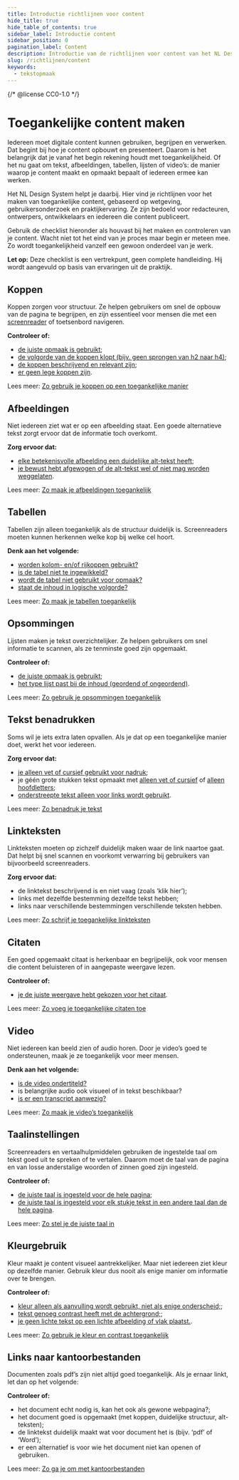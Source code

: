 ```yaml
---
title: Introductie richtlijnen voor content
hide_title: true
hide_table_of_contents: true
sidebar_label: Introductie content
sidebar_position: 0
pagination_label: Content
description: Introductie van de richtlijnen voor content van het NL Design System.
slug: /richtlijnen/content
keywords:
  - tekstopmaak
---
```


{/* @license CC0-1.0 */}


# Toegankelijke content maken

Iedereen moet digitale content kunnen gebruiken, begrijpen en verwerken. Dat begint bij hoe je content opbouwt en presenteert. Daarom is het belangrijk dat je vanaf het begin rekening houdt met toegankelijkheid. Of het nu gaat om tekst, afbeeldingen, tabellen, lijsten of video’s: de manier waarop je content maakt en opmaakt bepaalt of iedereen ermee kan werken.

Het NL Design System helpt je daarbij. Hier vind je richtlijnen voor het maken van toegankelijke content, gebaseerd op wetgeving, gebruikersonderzoek en praktijkervaring. Ze zijn bedoeld voor redacteuren, ontwerpers, ontwikkelaars en iedereen die content publiceert.

Gebruik de checklist hieronder als houvast bij het maken en controleren van je content. Wacht niet tot het eind van je proces maar begin er meteen mee. Zo wordt toegankelijkheid vanzelf een gewoon onderdeel van je werk.

**Let op:** Deze checklist is een vertrekpunt, geen complete handleiding. Hij wordt aangevuld op basis van ervaringen uit de praktijk.

## Koppen

Koppen zorgen voor structuur. Ze helpen gebruikers om snel de opbouw van de pagina te begrijpen, en zijn essentieel voor mensen die met een [screenreader](/woordenlijst/#screenreader) of toetsenbord navigeren.

**Controleer of:**

- [de juiste opmaak is gebruikt](/richtlijnen/content/tekstopmaak/koppen/#opmaak-van-koppen);
- [de volgorde van de koppen klopt (bijv. geen sprongen van h2 naar h4)](/richtlijnen/content/tekstopmaak/koppen#kopniveaus);
- [de koppen beschrijvend en relevant zijn](/richtlijnen/content/tekstopmaak/koppen#inhoud-van-koppen);
- [er geen lege koppen zijn](/richtlijnen/content/tekstopmaak/koppen#voor-wie-zijn-toegankelijke-koppen-belangrijk).

Lees meer: [Zo gebruik je koppen op een toegankelijke manier](/richtlijnen/content/tekstopmaak/koppen)

## Afbeeldingen

Niet iedereen ziet wat er op een afbeelding staat. Een goede alternatieve tekst zorgt ervoor dat de informatie toch overkomt.

**Zorg ervoor dat:**

- [elke betekenisvolle afbeelding een duidelijke alt-tekst heeft](/richtlijnen/content/afbeeldingen/algemene-richtlijnen);
- [je bewust hebt afgewogen of de alt-tekst wel of niet mag worden weggelaten](/richtlijnen/content/afbeeldingen/decoratieve-afbeeldingen).

Lees meer: [Zo maak je afbeeldingen toegankelijk](/richtlijnen/content/afbeeldingen)

## Tabellen

Tabellen zijn alleen toegankelijk als de structuur duidelijk is. Screenreaders moeten kunnen herkennen welke kop bij welke cel hoort.

**Denk aan het volgende:**

- [worden kolom- en/of rijkoppen gebruikt?](/richtlijnen/content/tekstopmaak/tabellen#toegankelijke-tabellen-maken)
- [is de tabel niet te ingewikkeld?](/richtlijnen/content/tekstopmaak/tabellen#begrijpelijke-tabellen-maken)
- [wordt de tabel niet gebruikt voor opmaak?](/richtlijnen/content/tekstopmaak/tabellen#doel-van-de-tabel)
- [staat de inhoud in logische volgorde?](/richtlijnen/content/tekstopmaak/tabellen#inhoud-van-de-tabel)

Lees meer: [Zo maak je tabellen toegankelijk](/richtlijnen/content/tekstopmaak/tabellen)

## Opsommingen

Lijsten maken je tekst overzichtelijker. Ze helpen gebruikers om snel informatie te scannen, als ze tenminste goed zijn opgemaakt.

**Controleer of:**

- [de juiste opmaak is gebruikt](/richtlijnen/content/tekstopmaak/opsommingen#lijst-elementen);
- [het type lijst past bij de inhoud (geordend of ongeordend)](/richtlijnen/content/tekstopmaak/opsommingen#genummerde-en-ongenummerde-lijsten).

Lees meer: [Zo gebruik je opsommingen toegankelijk](/richtlijnen/content/tekstopmaak/opsommingen)

## Tekst benadrukken

Soms wil je iets extra laten opvallen. Als je dat op een toegankelijke manier doet, werkt het voor iedereen.

**Zorg ervoor dat:**

- [je alleen vet of cursief gebruikt voor nadruk](/richtlijnen/content/tekstopmaak/tekst-benadrukken#dikgedrukt-en-schuingedrukt);
- je géén grote stukken tekst opmaakt met [alleen vet of cursief](/richtlijnen/content/tekstopmaak/tekst-benadrukken#dikgedrukt-en-schuingedrukt) of [alleen hoofdletters](/richtlijnen/content/tekstopmaak/tekst-benadrukken#all-caps-tekst);
- [onderstreepte tekst alleen voor links wordt gebruikt](/richtlijnen/content/tekstopmaak/tekst-benadrukken#onderstrepen).

Lees meer: [Zo benadruk je tekst](/richtlijnen/content/tekstopmaak/tekst-benadrukken)

## Linkteksten

Linkteksten moeten op zichzelf duidelijk maken waar de link naartoe gaat. Dat helpt bij snel scannen en voorkomt verwarring bij gebruikers van bijvoorbeeld screenreaders.

**Zorg ervoor dat:**

- de linktekst beschrijvend is en niet vaag (zoals ‘klik hier’);
- links met dezelfde bestemming dezelfde tekst hebben;
- links naar verschillende bestemmingen verschillende teksten hebben.

Lees meer: [Zo schrijf je toegankelijke linkteksten](https://nldesignsystem.nl/richtlijnen/content/tekstopmaak/linkteksten)

## Citaten

Een goed opgemaakt citaat is herkenbaar en begrijpelijk, ook voor mensen die content beluisteren of in aangepaste weergave lezen.

**Controleer of:**

- [je de juiste weergave hebt gekozen voor het citaat](/richtlijnen/content/citaten).

Lees meer: [Zo voeg je toegankelijke citaten toe](/richtlijnen/content/citaten)

## Video

Niet iedereen kan beeld zien of audio horen. Door je video’s goed te ondersteunen, maak je ze toegankelijk voor meer mensen.

**Denk aan het volgende:**

- [is de video ondertiteld?](/richtlijnen/content/video/ondertiteling)
- is belangrijke audio ook visueel of in tekst beschikbaar?
- [is er een transcript aanwezig?](/richtlijnen/content/video/transcript)

Lees meer: [Zo maak je video’s toegankelijk](/richtlijnen/content/video)

## Taalinstellingen

Screenreaders en vertaalhulpmiddelen gebruiken de ingestelde taal om tekst goed uit te spreken of te vertalen. Daarom moet de taal van de pagina en van losse anderstalige woorden of zinnen goed zijn ingesteld.

**Controleer of:**

- [de juiste taal is ingesteld voor de hele pagina](/richtlijnen/content/tekstopmaak/taal#taal-van-de-pagina);
- [de juiste taal is ingesteld voor elk stukje tekst in een andere taal dan de hele pagina](/richtlijnen/content/tekstopmaak/taal#een-stukje-tekst-in-een-andere-taal).

Lees meer: [Zo stel je de juiste taal in](/richtlijnen/content/tekstopmaak/taal)

## Kleurgebruik

Kleur maakt je content visueel aantrekkelijker. Maar niet iedereen ziet kleur op dezelfde manier. Gebruik kleur dus nooit als enige manier om informatie over te brengen.

**Controleer of:**

- [kleur alleen als aanvulling wordt gebruikt, niet als enige onderscheid;](/richtlijnen/content/tekstopmaak/kleurgebruik-in-tekst#bewust-omgaan-met-kleurcontrast);
- [tekst genoeg contrast heeft met de achtergrond;](/richtlijnen/content/tekstopmaak/kleurgebruik-in-tekst#tekst-op-afbeeldingen#tekstkleur-in-het-cms);
- [je geen lichte tekst op een lichte afbeelding of vlak plaatst.](/richtlijnen/content/tekstopmaak/kleurgebruik-in-tekst#tekst-op-afbeeldingen).

Lees meer: [Zo gebruik je kleur en contrast toegankelijk](/richtlijnen/content/tekstopmaak/kleurgebruik-in-tekst)

## Links naar kantoorbestanden

Documenten zoals pdf’s zijn niet altijd goed toegankelijk. Als je ernaar linkt, let dan op het volgende:

**Controleer of:**

- het document echt nodig is, kan het ook als gewone webpagina?;
- het document goed is opgemaakt (met koppen, duidelijke structuur, alt-teksten);
- de linktekst duidelijk maakt wat voor document het is (bijv. ‘pdf’ of ‘Word’);
- er een alternatief is voor wie het document niet kan openen of gebruiken.

Lees meer: [Zo ga je om met kantoorbestanden](/richtlijnen/content/kantoorbestanden)

<FooterInfo />

